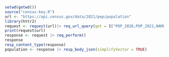 
```r
setwd(getwd())
source("census-key.R")
url <- "https://api.census.gov/data/2021/pep/population"
library(httr2)
request <- request(url)|> req_url_query(get = I("POP_2020,POP_2021,NAME"), `for` = I("state:*"), key = census_key)
print(request$url)
response <- request |> req_perform()
response
resp_content_type(response)
population <- response |> resp_body_json(simplifyVector = TRUE) 
```

